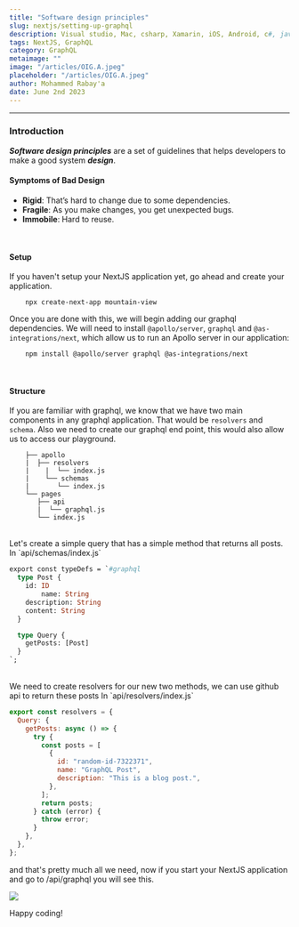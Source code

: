 ```yaml
---
title: "Software design principles"
slug: nextjs/setting-up-graphql
description: Visual studio, Mac, csharp, Xamarin, iOS, Android, c#, javascript, development, bugs, errors
tags: NextJS, GraphQL
category: GraphQL
metaimage: ""
image: "/articles/OIG.A.jpeg"
placeholder: "/articles/OIG.A.jpeg"
author: Mohammed Rabay'a
date: June 2nd 2023
---
```


<hr />
<h3 style={{ fontWeight: "bold", margin: "2em 0 1em" }}>Introduction</h3>

**_Software design principles_** are a set of guidelines that helps developers to make a good system **_design_**.

<h4 style={{ fontWeight: "bold", margin: "2em 0 1em" }}>
  Symptoms of Bad Design
</h4>

- **Rigid**: That’s hard to change due to some dependencies.
- **Fragile**: As you make changes, you get unexpected bugs.
- **Immobile**: Hard to reuse.

<br />

<h4 style={{ fontWeight: "bold", margin: "1em 0" }}>Setup</h4>

If you haven't setup your NextJS application yet, go ahead and create your application.

```
	npx create-next-app mountain-view
```

Once you are done with this, we will begin adding our graphql dependencies. We will need to install `@apollo/server`, `graphql` and `@as-integrations/next`, which allow us to run an Apollo server in our application:

```
	npm install @apollo/server graphql @as-integrations/next
```

<br />

<h4 style={{ fontWeight: "bold", margin: "1em 0" }}>Structure</h4>

If you are familiar with graphql, we know that we have two main components in any
graphql application. That would be `resolvers` and `schema`. Also we need to create
our graphql end point, this would also allow us to access our playground.

```
	├── apollo
	|  ├── resolvers
	|	 |  └── index.js
	|	 └── schemas
	|	    └── index.js
	└── pages
	   ├── api
	   |  └── graphql.js
	   └── index.js
```

<br />
Let's create a simple query that has a simple method that returns all posts. In `api/schemas/index.js`

```graphql
export const typeDefs = `#graphql
  type Post {
    id: ID
		name: String
    description: String
    content: String
  }

  type Query {
    getPosts: [Post]
  }
`;
```

<br />
We need to create resolvers for our new two methods, we can use github api to return
these posts In `api/resolvers/index.js`

```javascript
export const resolvers = {
  Query: {
    getPosts: async () => {
      try {
        const posts = [
          {
            id: "random-id-7322371",
            name: "GraphQL Post",
            description: "This is a blog post.",
          },
        ];
        return posts;
      } catch (error) {
        throw error;
      }
    },
  },
};
```

and that's pretty much all we need, now if you start your NextJS application and go to /api/graphql you will see this.

<Image
  src="/articles/nextjs/apollo-server.png"
  placeholder="blur"
  blurDataURL="/articles/nextjs/apollo-server-placeholder.png"
/>

Happy coding!
